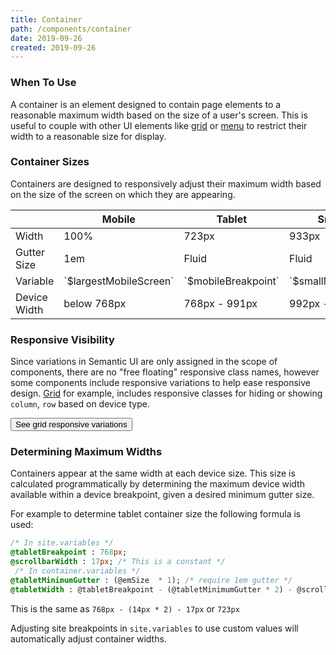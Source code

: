 ```yaml
---
title: Container
path: /components/container
date: 2019-09-26
created: 2019-09-26
---
```


<Masthead title="Container" subheader="The responsive content area" />

### When To Use

A container is an element designed to contain page elements to a reasonable maximum width based on the size of a user's screen. This is useful to couple with other UI elements like <a href="/collections/grid.html">grid</a> or <a href="/collections/menu.html">menu</a> to restrict their width to a reasonable size for display.

### Container Sizes

Containers are designed to responsively adjust their maximum width based on the size of the screen on which they are appearing.

<table className="ui celled definition table">
    <thead>
        <tr>
            <th className="collapsing"></th>
            <th>Mobile</th>
            <th>Tablet</th>
            <th className="single line">Small Monitor</th>
            <th className="single line">Large Monitor</th>
        </tr>
    </thead>
    <tbody>
        <tr>
            <td>Width</td>
            <td>100%</td>
            <td>
                723px
                <i className="circle help link icon"
                    data-html="Maximum device width with two `1em` gutters and a `17px` scrollbar width. <div class='ui divider'></div> `768 - (14 * (1 * 2)) - 17`"></i>
            </td>
            <td>
                933px
                <i className="circle help link icon"
                    data-html="Maximum device width with two `1.5em` gutters and a `17px` scrollbar width. <div class='ui divider'></div> `992 - (14 * (1.5 * 2)) - 17`"></i>
            </td>
            <td>
                1127px
                <i className="circle help link icon"
                    data-html="Maximum device width with two `2em` gutters and a `17px` scrollbar width. <div class='ui divider'></div> `1200 - (14 * (2 * 2)) - 17`"></i>
            </td>
        </tr>
        <tr>
            <td className="single line">Gutter Size</td>
            <td>1em</td>
            <td>Fluid</td>
            <td>Fluid</td>
            <td>Fluid</td>
        </tr>
        <tr>
            <td>Variable</td>
            <td>
                `$largestMobileScreen`
            </td>
            <td>
                `$mobileBreakpoint`
            </td>
            <td>
                `$smallMonitorBreakpoint`
            </td>
            <td>
                `$largeMonitorBreakpoint`
            </td>
        </tr>
        <tr>
            <td>Device Width</td>
            <td>below 768px</td>
            <td>768px - 991px</td>
            <td>992px - 1200px</td>
            <td>above 1200px</td>
        </tr>
    </tbody>
</table>

### Responsive Visibility

Since variations in Semantic UI are only assigned in the scope of components, there are no "free floating" responsive class names, however some components include responsive variations to help ease responsive design. <a href="/collections/grid.html#device-visibility">Grid</a> for example, includes responsive classes for hiding or showing `column`, `row` based on device type.

<Button secondary as="a" href="/collections/grid.html#device-visibility">See grid responsive variations <i className="right chevron icon"></i></Button>

### Determining Maximum Widths

Containers appear at the same width at each device size. This size is calculated programmatically by determining the maximum device width available within a device breakpoint, given a desired minimum gutter size.

For example to determine tablet container size the following formula is used:

```sass
/* In site.variables */
@tabletBreakpoint : 768px;
@scrollbarWidth : 17px; /* This is a constant */
 /* In container.variables */
@tabletMinimumGutter : (@emSize  * 1); /* require 1em gutter */
@tabletWidth : @tabletBreakpoint - (@tabletMinimumGutter * 2) - @scrollbarWidth;
```

This is the same as `768px - (14px * 2) - 17px` or `723px`

Adjusting site breakpoints in `site.variables` to use custom values will automatically adjust container widths.
